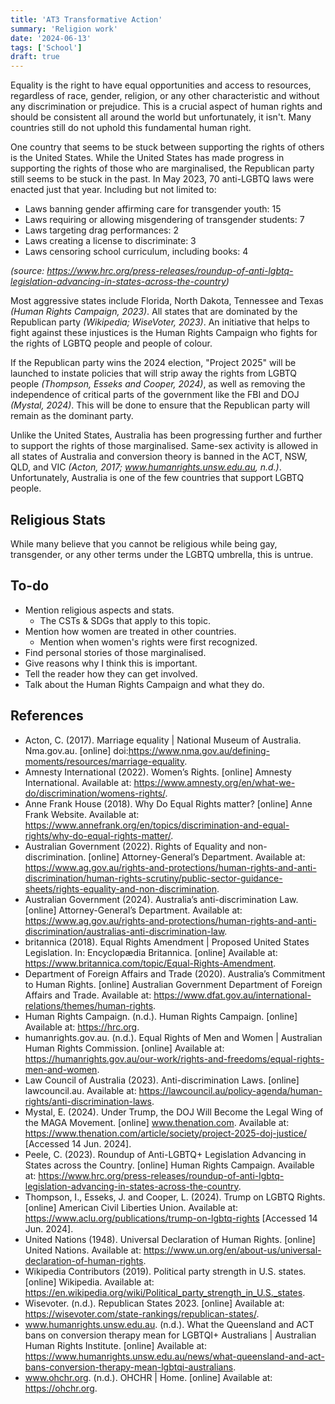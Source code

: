 ```yaml
---
title: 'AT3 Transformative Action'
summary: 'Religion work'
date: '2024-06-13'
tags: ['School']
draft: true
---
```


Equality is the right to have equal opportunities and access to resources, regardless of race, gender, religion, or any other characteristic and without any discrimination or prejudice. This is a crucial aspect of human rights and should be consistent all around the world but unfortunately, it isn't. Many countries still do not uphold this fundamental human right.

One country that seems to be stuck between supporting the rights of others is the United States. While the United States has made progress in supporting the rights of those who are marginalised, the Republican party still seems to be stuck in the past. In May 2023, 70 anti-LGBTQ laws were enacted just that year. Including but not limited to:

- Laws banning gender affirming care for transgender youth: 15
- Laws requiring or allowing misgendering of transgender students: 7
- Laws targeting drag performances: 2
- Laws creating a license to discriminate: 3
- Laws censoring school curriculum, including books: 4

_(source: https://www.hrc.org/press-releases/roundup-of-anti-lgbtq-legislation-advancing-in-states-across-the-country)_

Most aggressive states include Florida, North Dakota, Tennessee and Texas _(Human Rights Campaign, 2023)_. All states that are dominated by the Republican party _(Wikipedia; WiseVoter, 2023)_. An initiative that helps to fight against these injustices is the Human Rights Campaign who fights for the rights of LGBTQ people and people of colour.

If the Republican party wins the 2024 election, "Project 2025" will be launched to instate policies that will strip away the rights from LGBTQ people _(Thompson, Esseks and Cooper, 2024)_, as well as removing the independence of critical parts of the government like the FBI and DOJ _(Mystal, 2024)_. This will be done to ensure that the Republican party will remain as the dominant party.

Unlike the United States, Australia has been progressing further and further to support the rights of those marginalised. Same-sex activity is allowed in all states of Australia and conversion theory is banned in the ACT, NSW, QLD, and VIC _(Acton, 2017; www.humanrights.unsw.edu.au, n.d.)_. Unfortunately, Australia is one of the few countries that support LGBTQ people.

## Religious Stats

While many believe that you cannot be religious while being gay, transgender, or any other terms under the LGBTQ umbrella, this is untrue.

## To-do

- Mention religious aspects and stats.
  - The CSTs & SDGs that apply to this topic.
- Mention how women are treated in other countries.
  - Mention when women's rights were first recognized.
- Find personal stories of those marginalised.
- Give reasons why I think this is important.
- Tell the reader how they can get involved.
- Talk about the Human Rights Campaign and what they do.

## References

- Acton, C. (2017). Marriage equality | National Museum of Australia. Nma.gov.au. [online] doi:https://www.nma.gov.au/defining-moments/resources/marriage-equality.
- Amnesty International (2022). Women’s Rights. [online] Amnesty International. Available at: https://www.amnesty.org/en/what-we-do/discrimination/womens-rights/.
- Anne Frank House (2018). Why Do Equal Rights matter? [online] Anne Frank Website. Available at: https://www.annefrank.org/en/topics/discrimination-and-equal-rights/why-do-equal-rights-matter/.
- Australian Government (2022). Rights of Equality and non-discrimination. [online] Attorney-General’s Department. Available at: https://www.ag.gov.au/rights-and-protections/human-rights-and-anti-discrimination/human-rights-scrutiny/public-sector-guidance-sheets/rights-equality-and-non-discrimination.
- Australian Government (2024). Australia’s anti-discrimination Law. [online] Attorney-General’s Department. Available at: https://www.ag.gov.au/rights-and-protections/human-rights-and-anti-discrimination/australias-anti-discrimination-law.
- britannica (2018). Equal Rights Amendment | Proposed United States Legislation. In: Encyclopædia Britannica. [online] Available at: https://www.britannica.com/topic/Equal-Rights-Amendment.
- Department of Foreign Affairs and Trade (2020). Australia’s Commitment to Human Rights. [online] Australian Government Department of Foreign Affairs and Trade. Available at: https://www.dfat.gov.au/international-relations/themes/human-rights.
- Human Rights Campaign. (n.d.). Human Rights Campaign. [online] Available at: https://hrc.org.
- humanrights.gov.au. (n.d.). Equal Rights of Men and Women | Australian Human Rights Commission. [online] Available at: https://humanrights.gov.au/our-work/rights-and-freedoms/equal-rights-men-and-women.
- Law Council of Australia (2023). Anti-discrimination Laws. [online] lawcouncil.au. Available at: https://lawcouncil.au/policy-agenda/human-rights/anti-discrimination-laws.
- Mystal, E. (2024). Under Trump, the DOJ Will Become the Legal Wing of the MAGA Movement. [online] www.thenation.com. Available at: https://www.thenation.com/article/society/project-2025-doj-justice/ [Accessed 14 Jun. 2024].
- Peele, C. (2023). Roundup of Anti-LGBTQ+ Legislation Advancing in States across the Country. [online] Human Rights Campaign. Available at: https://www.hrc.org/press-releases/roundup-of-anti-lgbtq-legislation-advancing-in-states-across-the-country.
- Thompson, I., Esseks, J. and Cooper, L. (2024). Trump on LGBTQ Rights. [online] American Civil Liberties Union. Available at: https://www.aclu.org/publications/trump-on-lgbtq-rights [Accessed 14 Jun. 2024].
- United Nations (1948). Universal Declaration of Human Rights. [online] United Nations. Available at: https://www.un.org/en/about-us/universal-declaration-of-human-rights.
- Wikipedia Contributors (2019). Political party strength in U.S. states. [online] Wikipedia. Available at: https://en.wikipedia.org/wiki/Political_party_strength_in_U.S._states.
- Wisevoter. (n.d.). Republican States 2023. [online] Available at: https://wisevoter.com/state-rankings/republican-states/.
- www.humanrights.unsw.edu.au. (n.d.). What the Queensland and ACT bans on conversion therapy mean for LGBTQI+ Australians | Australian Human Rights Institute. [online] Available at: https://www.humanrights.unsw.edu.au/news/what-queensland-and-act-bans-conversion-therapy-mean-lgbtqi-australians.
- www.ohchr.org. (n.d.). OHCHR | Home. [online] Available at: https://ohchr.org.
